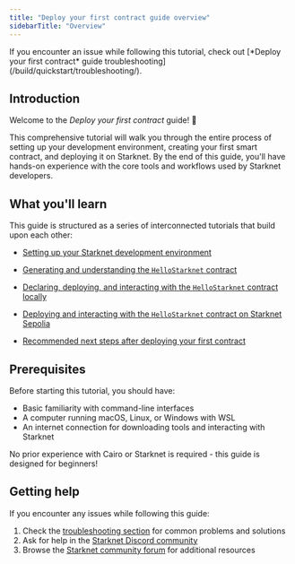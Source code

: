 ```yaml
---
title: "Deploy your first contract guide overview"
sidebarTitle: "Overview"
---
```


<Warning>
If you encounter an issue while following this tutorial, check out [*Deploy your first contract* guide troubleshooting](/build/quickstart/troubleshooting/).
</Warning>

## Introduction

Welcome to the *Deploy your first contract* guide! 🥇

This comprehensive tutorial will walk you through the entire process of setting up your development environment, creating your first smart contract, and deploying it on Starknet. By the end of this guide, you'll have hands-on experience with the core tools and workflows used by Starknet developers.

## What you'll learn

This guide is structured as a series of interconnected tutorials that build upon each other:

* [Setting up your Starknet development environment](/build/quickstart/environment-setup/)

* [Generating and understanding the `HelloStarknet` contract](/build/quickstart/hellostarknet/)

* [Declaring, deploying, and interacting with the `HelloStarknet` contract locally](/build/quickstart/devnet/)

* [Deploying and interacting with the `HelloStarknet` contract on Starknet Sepolia](/build/quickstart/sepolia/)

* [Recommended next steps after deploying your first contract](/build/quickstart/next-steps/)

## Prerequisites

Before starting this tutorial, you should have:

- Basic familiarity with command-line interfaces
- A computer running macOS, Linux, or Windows with WSL
- An internet connection for downloading tools and interacting with Starknet

No prior experience with Cairo or Starknet is required - this guide is designed for beginners!

## Getting help

If you encounter any issues while following this guide:

1. Check the [troubleshooting section](/build/quickstart/troubleshooting/) for common problems and solutions
2. Ask for help in the [Starknet Discord community](https://discord.gg/starknet-community)
3. Browse the [Starknet community forum](https://community.starknet.io/) for additional resources